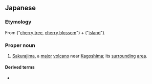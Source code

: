 ==Japanese==
{{ja-kanjitab|さくら|しま|k2=じま|yomi=k|r=y}}
{{wikipedia|Sakurajima}}
{{wikipedia|lang=ja|桜島}}

===Etymology===
From {{l|ja|桜}} ("[[cherry tree]], [[cherry blossom]]") + {{l|ja|島}} ("[[island]]").

===Proper noun===
{{ja-pos|proper|さくらじま|kyu=櫻島}}

# {{lb|ja|geography}} [[Sakurajima]], a [[major]] [[volcano]] near [[Kagoshima]]; its [[surrounding]] [[area]].

====Derived terms====
* {{ja-r|桜島大根|^さくらじま だいこん}}